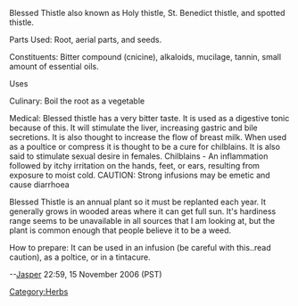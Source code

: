 Blessed Thistle
also known as Holy thistle, St. Benedict thistle, and spotted thistle.


Parts Used: Root, aerial parts, and seeds.

Constituents: Bitter compound (cnicine), alkaloids, mucilage, tannin, small amount of essential oils.

Uses

Culinary: Boil the root as a vegetable

Medical: Blessed thistle has a very bitter taste. It is used as a digestive tonic because of this. It will
stimulate the liver, increasing gastric and bile secretions. It is also thought to increase the flow of breast
milk. When used as a poultice or compress it is thought to be a cure for chilblains. It is also said to stimulate sexual
desire in females.
Chilblains - An inflammation followed by itchy irritation on the hands, feet, or ears, resulting from exposure to moist cold.
CAUTION: Strong infusions may be emetic and cause diarrhoea

Blessed Thistle is an annual plant so it must be replanted each year. It generally grows in wooded areas where it can get full
sun. It's hardiness range seems to be unavailable in all sources that I am looking at, but the plant is common enough that
people believe it to be a weed.

How to prepare: It can be used in an infusion (be careful with this..read caution), as a poltice, or in a tintacure.


--[[User:Jasper|Jasper]] 22:59, 15 November 2006 (PST)
[[Category:Herbs]]